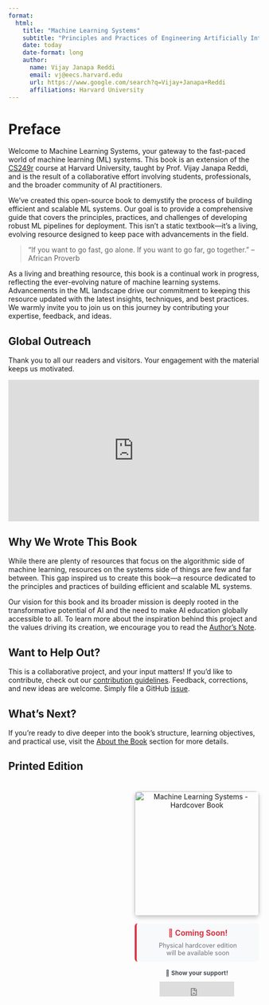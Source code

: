 ```yaml
---
format:
  html:
    title: "Machine Learning Systems"
    subtitle: "Principles and Practices of Engineering Artificially Intelligent Systems"
    date: today
    date-format: long
    author:
      name: Vijay Janapa Reddi
      email: vj@eecs.harvard.edu
      url: https://www.google.com/search?q=Vijay+Janapa+Reddi
      affiliations: Harvard University
---
```


# Preface {.unnumbered}

Welcome to Machine Learning Systems, your gateway to the fast-paced world of machine learning (ML) systems. This book is an extension of the [CS249r](https://sites.google.com/g.harvard.edu/cs249-tinyml-2023) course at Harvard University, taught by Prof. Vijay Janapa Reddi, and is the result of a collaborative effort involving students, professionals, and the broader community of AI practitioners.

We've created this open-source book to demystify the process of building efficient and scalable ML systems. Our goal is to provide a comprehensive guide that covers the principles, practices, and challenges of developing robust ML pipelines for deployment. This isn't a static textbook—it's a living, evolving resource designed to keep pace with advancements in the field.

> "If you want to go fast, go alone. If you want to go far, go together."
> -- African Proverb

As a living and breathing resource, this book is a continual work in progress, reflecting the ever-evolving nature of machine learning systems. Advancements in the ML landscape drive our commitment to keeping this resource updated with the latest insights, techniques, and best practices. We warmly invite you to join us on this journey by contributing your expertise, feedback, and ideas.

## Global Outreach {.unnumbered}

Thank you to all our readers and visitors. Your engagement with the material keeps us motivated.

::: {.content-visible when-format="html"}
```{=html}
<div style="position: relative; padding-top: 56.25%; /* Aspect Ratio 16:9 */">
  <iframe
    src="https://lookerstudio.google.com/embed/reporting/e7192975-a8a0-453d-b6fe-1580ac054dbf/page/0pNbE"
    frameborder="0"
    style="position: absolute; top: 0; left: 0; width: 100%; height: 100%; border:0;"
    allowfullscreen="allowfullscreen"
    sandbox="allow-storage-access-by-user-activation allow-scripts allow-same-origin allow-popups allow-popups-to-escape-sandbox">
  </iframe>
</div>
```
:::

## Why We Wrote This Book {.unnumbered}

While there are plenty of resources that focus on the algorithmic side of machine learning, resources on the systems side of things are few and far between. This gap inspired us to create this book—a resource dedicated to the principles and practices of building efficient and scalable ML systems.

Our vision for this book and its broader mission is deeply rooted in the transformative potential of AI and the need to make AI education globally accessible to all. To learn more about the inspiration behind this project and the values driving its creation, we encourage you to read the [Author's Note](contents/frontmatter/foreword.qmd).

## Want to Help Out? {.unnumbered}

This is a collaborative project, and your input matters! If you'd like to contribute, check out our [contribution guidelines](https://github.com/harvard-edge/cs249r_book/blob/dev/docs/contribute.md). Feedback, corrections, and new ideas are welcome. Simply file a GitHub [issue](https://github.com/harvard-edge/cs249r_book/issues).

## What's Next? {.unnumbered}

If you're ready to dive deeper into the book's structure, learning objectives, and practical use, visit the [About the Book](contents/frontmatter/about/about.qmd#about-the-book-unnumbered) section for more details.

## Printed Edition {.unnumbered}

::: {.content-visible when-format="html"}
```{=html}
<div style="float: right; margin: 20px 0 20px 30px; text-align: center; max-width: 300px;">
  <img src="../assets/images/covers/cover-hardcover-book.png" 
       alt="Machine Learning Systems - Hardcover Book" 
       style="width: 250px; height: auto; border-radius: 8px; box-shadow: 0 4px 8px rgba(0,0,0,0.2);">
  
  <div style="margin-top: 15px; padding: 10px; background-color: #f8f9fa; border-radius: 6px; border-left: 4px solid #dc3545;">
    <h4 style="margin: 0 0 8px 0; color: #dc3545; font-size: 1.1em;">📖 Coming Soon!</h4>
    <p style="margin: 0; font-size: 0.9em; color: #6c757d;">Physical hardcover edition<br>will be available soon</p>
  </div>
  
  <div style="margin-top: 15px;">
    <p style="font-size: 0.85em; margin-bottom: 10px; color: #495057;">📢 <strong>Show your support!</strong></p>
    <iframe src="https://ghbtns.com/github-btn.html?user=harvard-edge&repo=cs249r_book&type=star&count=true&size=large" 
            frameborder="0" scrolling="0" width="150" height="30" title="GitHub"></iframe>
  </div>
</div>
```
:::

::: {.content-visible when-format="pdf"}
```{=latex}

\part*{key:frontmatter}

```
:::